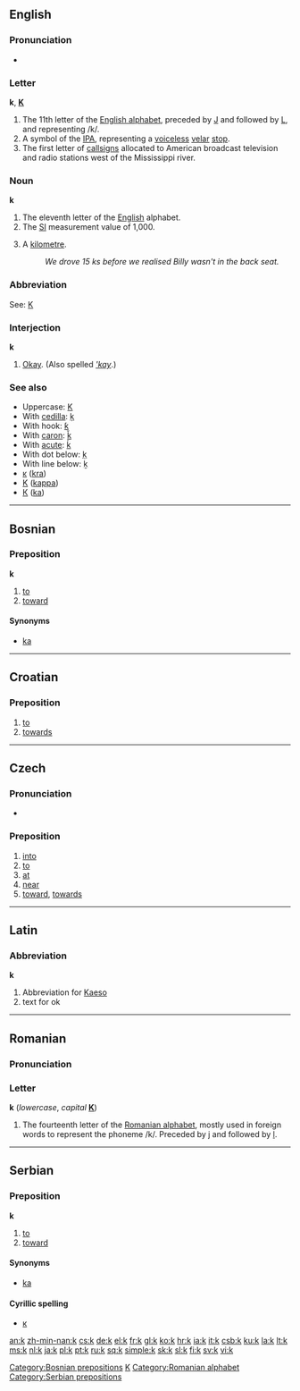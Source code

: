 {{see|K}}
{{wikipedia}}
==English==

===Pronunciation===
*{{audio|en-us-k.ogg|Audio (US)}}


===Letter===
'''k''', '''[[K]]'''

# The 11th letter of the [[Appendix:Roman script|English alphabet]], preceded by [[J]] and followed by [[L]], and representing /k/.
# A symbol of the [[IPA]], representing a [[voiceless]] [[velar]] [[stop]].
# The first letter of [[callsign]]s allocated to American broadcast television and radio stations west of the Mississippi river.

===Noun===
'''k'''

# The eleventh letter of the [[English]] alphabet.
# The [[SI]] measurement value of 1,000.
# {{colloquial}} A [[kilometre]].
#: ''We drove 15 ks before we realised Billy wasn't in the back seat.''

===Abbreviation===
See: [[K]]

===Interjection===
'''k'''

# {{colloquial}} [[Okay]]. (Also spelled ''[['kay]]''.)

===See also===
*Uppercase: [[K]]
*With [[cedilla]]: [[ķ]]
*With hook: [[ƙ]]
*With [[caron]]: [[ǩ]]
*With [[acute]]: [[ḱ]]
*With dot below: [[ḳ]]
*With line below: [[ḵ]]
*[[ĸ]] ([[kra]])
*[[Κ]] ([[kappa]])
*[[К]] ([[ka]])

----

==Bosnian==

===Preposition===
'''k'''

# [[to]]
# [[toward]]

====Synonyms====
*[[ka#Bosnian|ka]]

[[Category:Bosnian prepositions]]

----

==Croatian==

===Preposition===
{{infl|hr|preposition}}

# [[to]]
# [[towards]]

----

==Czech==

===Pronunciation===
*{{audio|Cs-k.ogg|audio}}

===Preposition===
{{cs-prep}}

# [[into]]
# [[to]]
# [[at]]
# [[near]]
# [[toward]], [[towards]]

----

==Latin==

===Abbreviation===
'''k'''

# Abbreviation for [[Kaeso]]
# text for ok

[[Category:Latin letters|K]]

----

==Romanian==

===Pronunciation===
{{IPA|/ka/|lang=ro}}

===Letter===
'''k''' (''lowercase'', ''capital'' '''[[K]]''')

# The fourteenth letter of the [[Romanian alphabet]], mostly used in foreign words to represent the phoneme /k/. Preceded by [[j]] and followed by [[l]].

[[Category:Romanian alphabet]]

----

==Serbian==

===Preposition===
'''k'''

# [[to]]
# [[toward]]

====Synonyms====
*[[ka#Serbian|ka]]

====Cyrillic spelling====
*[[к#Serbian|к]]

[[Category:Serbian prepositions]]

[[an:k]]
[[zh-min-nan:k]]
[[cs:k]]
[[de:k]]
[[el:k]]
[[fr:k]]
[[gl:k]]
[[ko:k]]
[[hr:k]]
[[ia:k]]
[[it:k]]
[[csb:k]]
[[ku:k]]
[[la:k]]
[[lt:k]]
[[ms:k]]
[[nl:k]]
[[ja:k]]
[[pl:k]]
[[pt:k]]
[[ru:k]]
[[sq:k]]
[[simple:k]]
[[sk:k]]
[[sl:k]]
[[fi:k]]
[[sv:k]]
[[vi:k]]